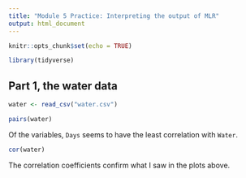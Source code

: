 ```yaml
---
title: "Module 5 Practice: Interpreting the output of MLR"
output: html_document
---
```


```r
knitr::opts_chunk$set(echo = TRUE)
```

```r
library(tidyverse)
```


## Part 1, the water data
```r
water <- read_csv("water.csv")
```

```r
pairs(water)
```

Of the variables, `Days` seems to have the least correlation with `Water`.

```r
cor(water)
```

The correlation coefficients confirm what I saw in the plots above.

